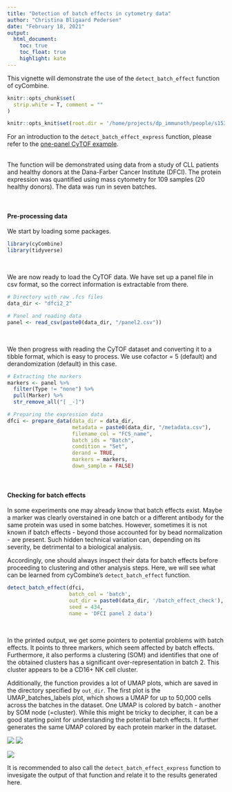 ```yaml
---
title: "Detection of batch effects in cytometry data"
author: "Christina Bligaard Pedersen"
date: "February 18, 2021"
output: 
  html_document:
    toc: true
    toc_float: true
    highlight: kate
---
```

<style type="text/css">

h1.title {
  color: #004d66;
}
h4.author {
  font-style: italic;
  font-size: 18px;
  color: #008cba;
}
h4.date {
  font-style: italic;
  font-size: 16px;
  color: #008cba;
}
h1 { /* Header 1 */
  color: #004d66;
  font-size: 28px;
}
h2 { /* Header 2 */
  color: #004d66;
  font-size: 22px;
}
h3 { /* Header 3 */
  color: #004d66;
  font-size: 16px;
}
</style>



This vignette will demonstrate the use of the `detect_batch_effect` function of cyCombine.


```r
knitr::opts_chunk$set(
  strip.white = T, comment = ""
)

knitr::opts_knit$set(root.dir = '/home/projects/dp_immunoth/people/s153398/cyCombine/_data/')

```

For an introduction to the `detect_batch_effect_express` function, please refer to the [one-panel CyTOF example](https://htmlpreview.github.io/?https://github.com/shdam/cyCombine/blob/master/vignettes/CyTOF_1panel.html).

<br>
The function will be demonstrated using data from a study of CLL patients and healthy donors at the Dana-Farber Cancer Institute (DFCI). The protein expression was quantified using mass cytometry for 109 samples (20 healthy donors). The data was run in seven batches.

<br>

#### Pre-processing data

We start by loading some packages.

```r
library(cyCombine)
library(tidyverse)

```


<br>

We are now ready to load the CyTOF data. We have set up a panel file in csv format, so the correct information is extractable from there.

```r
# Directory with raw .fcs files
data_dir <- "dfci2_2"

# Panel and reading data
panel <- read_csv(paste0(data_dir, "/panel2.csv"))

```

<br>

We then progress with reading the CyTOF dataset and converting it to a tibble format, which is easy to process. We use cofactor = 5 (default) and derandomization (default) in this case.


```r
# Extracting the markers
markers <- panel %>%
  filter(Type != "none") %>%
  pull(Marker) %>%
  str_remove_all("[ _-]")

# Preparing the expression data
dfci <- prepare_data(data_dir = data_dir,
                     metadata = paste0(data_dir, "/metadata.csv"),
                     filename_col = "FCS_name",
                     batch_ids = "Batch",
                     condition = "Set",
                     derand = TRUE,
                     markers = markers,
                     down_sample = FALSE)

```

<br>

#### Checking for batch effects
In some experiments one may already know that batch effects exist. Maybe a marker was clearly overstained in one batch or a different antibody for the same protein was used in some batches. However, sometimes it is not known if batch effects - beyond those accounted for by bead normalization - are present. Such hidden technical variation can, depending on its severity, be detrimental to a biological analysis. 

Accordingly, one should always inspect their data for batch effects before proceeding to clustering and other analysis steps. Here, we will see what can be learned from cyCombine's `detect_batch_effect` function.

```r
detect_batch_effect(dfci,
                    batch_col = 'batch',
                    out_dir = paste0(data_dir, '/batch_effect_check'), 
                    seed = 434,
                    name = 'DFCI panel 2 data')

```
<br>

In the printed output, we get some pointers to potential problems with batch effects. It points to three markers, which seem affected by batch effects. Furthermore, it also performs a clustering (SOM) and identifies that one of the obtained clusters has a significant over-representation in batch 2. This cluster appears to be a CD16+ NK cell cluster. 


Additionally, the function provides a lot of UMAP plots, which are saved in the directory specified by `out_dir`. The first plot is the UMAP_batches_labels plot, which shows a UMAP for up to 50,000 cells across the batches in the dataset. One UMAP is colored by batch - another by SOM node (=cluster). While this might be tricky to decipher, it can be a good starting point for understanding the potential batch effects. It further generates the same UMAP colored by each protein marker in the dataset. 

![](images/UMAP_batches_labels.png)
![](images/UMAP_batches_labelsCD56.png)

![](images/UMAP_batches_labelsCD16.png)

It is recommended to also call the `detect_batch_effect_express` function to invesigate the output of that function and relate it to the results generated here.
<br>

